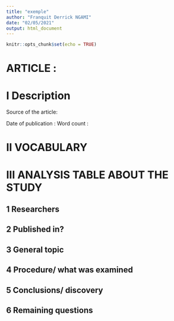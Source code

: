```yaml
---
title: "exemple"
author: "Franquit Derrick NGAMI"
date: "02/05/2021"
output: html_document
---
```


```r
knitr::opts_chunk$set(echo = TRUE)
```
# **ARTICLE  : **

# **I Description**

Source of the article:  []() 

Date of publication : 
Word count : 

# **II VOCABULARY**



# **III ANALYSIS TABLE ABOUT THE STUDY**

## **1 Researchers**



## **2 Published in?**

 

## **3 General topic**



## **4 Procedure/ what was examined**



## **5 Conclusions/ discovery**



## **6 Remaining questions**








